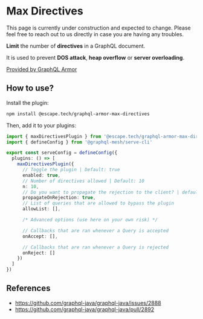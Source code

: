 
# Max Directives

<Callout>
  This page is currently under construction and expected to change. Please feel free to reach out to
  us directly in case you are having any troubles.
</Callout>

**Limit** the number of **directives** in a GraphQL document.

It is used to prevent **DOS attack**, **heap overflow** or **server overloading**.

[Provided by GraphQL Armor](https://escape.tech/graphql-armor/docs/plugins/max-directives)

## How to use?

Install the plugin:

```sh npm2yarn
npm install @escape.tech/graphql-armor-max-directives
```

Then, add it to your plugins:

```ts filename="mesh.config.ts"
import { maxDirectivesPlugin } from '@escape.tech/graphql-armor-max-directives'
import { defineConfig } from '@graphql-mesh/serve-cli'

export const serveConfig = defineConfig({
  plugins: () => [
    maxDirectivesPlugin({
      // Toggle the plugin | Default: true
      enabled: true,
      // Number of directives allowed | Default: 10
      n: 10,
      // Do you want to propagate the rejection to the client? | default: true
      propagateOnRejection: true,
      // List of queries that are allowed to bypass the plugin
      allowList: [],

      /* Advanced options (use here on your own risk) */

      // Callbacks that are ran whenever a Query is accepted
      onAccept: [],

      // Callbacks that are ran whenever a Query is rejected
      onReject: []
    })
  ]
})
```

## References

- https://github.com/graphql-java/graphql-java/issues/2888
- https://github.com/graphql-java/graphql-java/pull/2892
